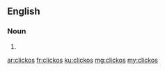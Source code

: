 ==English==

===Noun===
{{head|en|plural}}

# {{plural of|clicko|lang=en|nocat=1}}

[[ar:clickos]]
[[fr:clickos]]
[[ku:clickos]]
[[mg:clickos]]
[[my:clickos]]